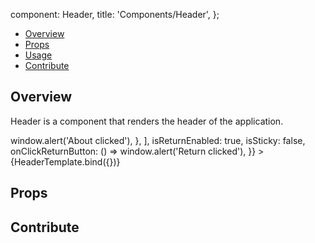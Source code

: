 
  component: Header,
  title: 'Components/Header',
};

<Meta title="Components/Header" component={Header} />


<Heading title="Header" componentRelativePath="Header/Header.tsx" />

- [Overview](#overview)
- [Props](#props)
- [Usage](#usage)
- [Contribute](#contribute)

## Overview

Header is a component that renders the header of the application.

<Canvas>
  <Story
    name="Overview"
    args={{
      menuOptions: [
        {
          title: 'About',
          icon: 'info',
          onClick: () => window.alert('About clicked'),
        },
      ],
      isReturnEnabled: true,
      isSticky: false,
      onClickReturnButton: () => window.alert('Return clicked'),
    }}
  >
    {HeaderTemplate.bind({})}
  </Story>
</Canvas>

## Props

<ArgsTable of={Header} />

## Contribute

<Footer componentRelativePath="Header/__stories__/header.stories.mdx" />
